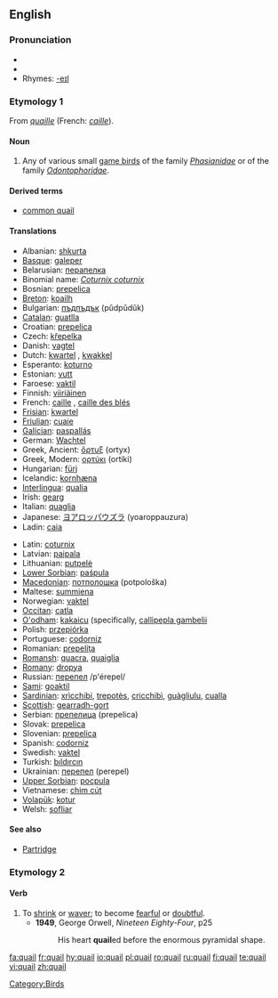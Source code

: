 {{wikipedia}}
==English==

===Pronunciation===
*{{IPA|/ˈkweɪl/}}
*{{audio|en-us-quail.ogg|Audio (US)}}
*Rhymes: [[Rhymes:English:-eɪl|-eɪl]]

===Etymology 1===
From {{OF.}} ''[[quaille]]'' (French: ''[[caille]]'').

====Noun====
{{en-noun}}

# Any of various small [[game bird]]s of the family ''[[Phasianidae]]'' or of the family ''[[Odontophoridae]]''.

====Derived terms====
*[[common quail]]

====Translations====
{{rfc-level|Translations at L3+ (AutoFormat would have corrected level of Translations)}}
{{top}}
*Albanian: [[shkurta]]
*[[Basque]]: [[galeper]]
*Belarusian: [[перапелка]]
*Binomial name: ''[[Coturnix coturnix]]''
*Bosnian: [[prepelica]] {{f}}
*[[Breton]]: [[koailh]]
*Bulgarian: [[пъдпъдък]] (pŭdpŭdŭk)
*[[Catalan]]: [[guatlla]] {{f}}
*Croatian: [[prepelica]]
*Czech: [[křepelka]]
*Danish: [[vagtel]]
*Dutch: [[kwartel]] {{m}}, [[kwakkel]] {{m}}
*Esperanto: [[koturno]]
*Estonian: [[vutt]]
*Faroese: [[vaktil]]
*Finnish: [[viiriäinen]]
*French: [[caille]] {{f}}, [[caille des blés]] {{f}}
*[[Frisian]]: [[kwartel]]
*[[Friulian]]: [[cuaie]]
*[[Galician]]: [[paspallás]]
*German: [[Wachtel]] {{f}}
*Greek, Ancient: [[ὄρτυξ]] (ortyx) {{m}}
*Greek, Modern: [[ορτύκι]] (ortiki)
*Hungarian: [[fürj]]
*Icelandic: [[kornhæna]]
*[[Interlingua]]: [[qualia]]
*Irish: [[gearg]]
*Italian: [[quaglia]] {{f}}
*Japanese: [[ヨアロッパウズラ]] (yoaroppauzura)
*Ladin: [[caia]]
{{mid}}
*Latin: [[coturnix]] {{f}}
*Latvian: [[paipala]]
*Lithuanian: [[putpelė]]
*[[Lower Sorbian]]: [[paśpula]]
*[[Macedonian]]: [[потполошка]] (potpološka)
*Maltese: [[summiena]]
*Norwegian: [[vaktel]] {{m}}
*[[Occitan]]: [[catla]]
*[[O'odham]]: [[kakaicu]] (specifically, [[callipepla gambelii]]
*Polish: [[przepiórka]]
*Portuguese: [[codorniz]] {{f}}
*Romanian: [[prepeliţa]]
*[[Romansh]]: [[quacra]], [[quaiglia]]
*[[Romany]]: [[dropya]] {{f}}
*Russian: [[перепел]] /p'érepel/ {{m}}
*[[Sami]]: [[goaktil]]
*[[Sardinian]]: [[xrìcchibi]], [[trepotès]], [[cricchibì]], [[guàgliulu]], [[cualla]]
*[[Scottish]]: [[gearradh-gort]]
*Serbian: [[препелица]] (prepelica)
*Slovak: [[prepelica]] {{f}}
*Slovenian: [[prepelica]] {{f}}
*Spanish: [[codorniz]] {{f}}
*Swedish: [[vaktel]]
*Turkish: [[bıldırcın]]
*Ukrainian: [[перепел]] (perepel)
*[[Upper Sorbian]]: [[pocpula]]
*Vietnamese: [[chim cút]]
*[[Volapük]]: [[kotur]]
*Welsh: [[sofliar]]
{{bottom}}

====See also====
*[[Partridge]]

===Etymology 2===
{{MD.}}

====Verb====
{{en-verb}}

# To [[shrink]] or [[waver]]; to become [[fearful]] or [[doubtful]].
#*'''1949''', George Orwell, ''Nineteen Eighty-Four'', p25
#*:His heart '''quail'''ed before the enormous pyramidal shape.

[[Category:Birds]]

[[fa:quail]]
[[fr:quail]]
[[hy:quail]]
[[io:quail]]
[[pl:quail]]
[[ro:quail]]
[[ru:quail]]
[[fi:quail]]
[[te:quail]]
[[vi:quail]]
[[zh:quail]]
